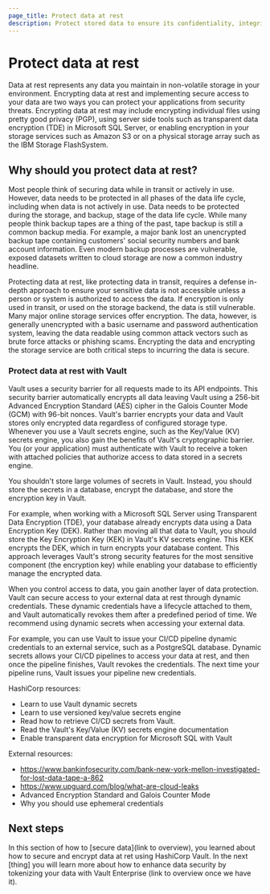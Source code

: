 ```yaml
---
page_title: Protect data at rest
description: Protect stored data to ensure its confidentiality, integrity, and availability.
---
```


# Protect data at rest

Data at rest represents any data you maintain in non-volatile storage in your
environment. Encrypting data at rest and implementing secure access to your data
are two ways you can protect your applications from security threats. Encrypting
data at rest may include encrypting individual files using pretty good privacy
(PGP), using server side tools such as transparent data encryption (TDE) in
Microsoft SQL Server, or enabling encryption in your storage services such as
Amazon S3 or on a physical storage array such as the IBM Storage FlashSystem.

## Why should you protect data at rest?

Most people think of securing data while in transit or actively in use. However,
data needs to be protected in all phases of the data life cycle, including when
data is not actively in use. Data needs to be protected during the storage, and
backup, stage of the data life cycle. While many people think backup tapes are a
thing of the past, tape backup is still a common backup media. For example, a
major bank lost an unencrypted backup tape containing customers' social security
numbers and bank account information. Even modern backup processes are
vulnerable, exposed datasets written to cloud storage are now a common industry
headline.

Protecting data at rest, like protecting data in transit, requires a defense
in-depth approach to ensure your sensitive data is not accessible unless a
person or system is authorized to access the data. If encryption is only used in
transit, or used on the storage backend, the data is still vulnerable. Many
major online storage services offer encryption. The data, however, is generally
unencrypted with a basic username and password authentication system, leaving
the data readable using common attack vectors such as brute force attacks or
phishing scams. Encrypting the data and encrypting the storage service are both
critical steps to incurring the data is secure.

### Protect data at rest with Vault

Vault uses a security barrier for all requests made to its API endpoints. This
security barrier automatically encrypts all data leaving Vault using a 256-bit
Advanced Encryption Standard (AES) cipher in the Galois Counter Mode (GCM) with
96-bit nonces. Vault's barrier encrypts your data and Vault stores only
encrypted data regardless of configured storage type. Whenever you use a Vault
secrets engine, such as the Key/Value (KV) secrets engine, you also gain the
benefits of Vault's cryptographic barrier. You (or your application) must
authenticate with Vault to receive a token with attached policies that authorize
access to data stored in a secrets engine.

You shouldn't store large volumes of secrets in Vault. Instead, you should store
the secrets in a database, encrypt the database, and store the encryption key in
Vault.

For example, when working with a Microsoft SQL Server using Transparent Data
Encryption (TDE), your database already encrypts data using a Data Encryption
Key (DEK). Rather than moving all that data to Vault, you should store the Key
Encryption Key (KEK) in Vault's KV secrets engine. This KEK encrypts the DEK,
which in turn encrypts your database content. This approach leverages Vault's
strong security features for the most sensitive component (the encryption key)
while enabling your database to efficiently manage the encrypted data.

When you control access to data, you gain another layer of data protection.
Vault can secure access to your external data at rest through dynamic
credentials. These dynamic credentials have a lifecycle attached to them, and
Vault automatically revokes them after a predefined period of time. We recommend
using dynamic secrets when accessing your external data.

For example, you can use Vault to issue your CI/CD pipeline dynamic credentials
to an external service, such as a PostgreSQL database. Dynamic secrets allows
your CI/CD pipelines to access your data at rest, and then once the pipeline
finishes, Vault revokes the credentials. The next time your pipeline runs, Vault
issues your pipeline new credentials.

HashiCorp resources:

- Learn to use Vault dynamic secrets
- Learn to use versioned key/value secrets engine
- Read how to retrieve CI/CD secrets from Vault.
- Read the Vault's Key/Value (KV) secrets engine documentation
- Enable transparent data encryption for Microsoft SQL with Vault

External resources:

- https://www.bankinfosecurity.com/bank-new-york-mellon-investigated-for-lost-data-tape-a-862 
- https://www.upguard.com/blog/what-are-cloud-leaks 
- Advanced Encryption Standard and Galois Counter Mode
- Why you should use ephemeral credentials

## Next steps

In this section of how to [secure data](link to overview), you learned about how
to secure and encrypt data at ret using HashiCorp Vault. In the next [thing] you
will learn more about how to enhance data security by tokenizing your data with
Vault Enterprise (link to overview once we have it).
